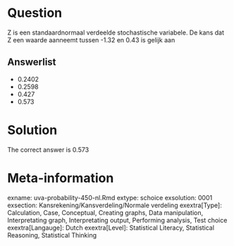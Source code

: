 Question
========

Z is een standaardnormaal verdeelde stochastische variabele. De kans dat Z een waarde aanneemt tussen -1.32 en 0.43 is gelijk aan 

Answerlist
----------
* 0.2402
* 0.2598
* 0.427
* 0.573

Solution
========

The correct answer is  0.573 

Meta-information
================
exname: uva-probability-450-nl.Rmd 
extype: schoice 
exsolution: 0001 
exsection: Kansrekening/Kansverdeling/Normale verdeling
exextra[Type]: Calculation, Case, Conceptual, Creating graphs, Data manipulation, Interpretating graph, Interpretating output, Performing analysis, Test choice 
exextra[Langauge]: Dutch 
exextra[Level]: Statistical Literacy, Statistical Reasoning, Statistical Thinking 
